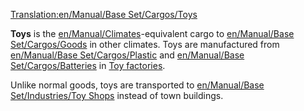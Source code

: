 [[Translation:en/Manual/Base Set/Cargos/Toys]]
{{en/Manual/Base Set/Cargos/Cargo|
name=Toys|
image=en/Manual/Base Set/Industries/ToyFactory.png|
produced=[[en/Manual/Base Set/Industries/Toy Factory]]|
accepted=[[en/Manual/Base Set/Industries/Toy Shop]]
}}

'''Toys''' is the [[en/Manual/Climates]]-equivalent cargo to [[en/Manual/Base Set/Cargos/Goods]] in other climates.  Toys are manufactured from [[en/Manual/Base Set/Cargos/Plastic]] and [[en/Manual/Base Set/Cargos/Batteries]] in [[en/Manual/Base Set/Industries/Toy Factory|Toy factories]].

Unlike normal goods, toys are transported to [[en/Manual/Base Set/Industries/Toy Shop]]s instead of town buildings.

{{en/Stub}}